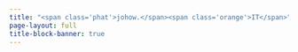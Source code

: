 ```yaml
---
title: "<span class='phat'>johow.</span><span class='orange'>IT</span>"
page-layout: full
title-block-banner: true
---
```



